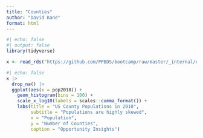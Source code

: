 ```yaml
---
title: "Counties"
author: "David Kane"
format: html
---
```



```r
#| echo: false
#| output: false
library(tidyverse)

x <- read_rds("https://github.com/PPBDS/bootcamp/raw/master/_internal/ec.rds")
```


```r
#| echo: false
x |> 
  drop_na() |> 
  ggplot(aes(x = pop2018)) +
    geom_histogram(bins = 100) +
    scale_x_log10(labels = scales::comma_format()) +
    labs(title = "US County Populations in 2018",
         subtitle = "Populations are highly skewed",
         x = "Population",
         y = "Number of Counties",
         caption = "Opportunity Insights")
```


